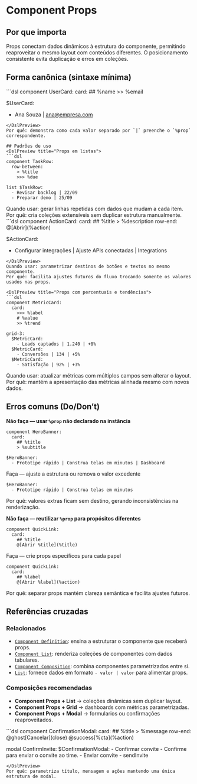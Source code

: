 # Component Props
## Por que importa
Props conectam dados dinâmicos à estrutura do componente, permitindo reaproveitar o mesmo layout com conteúdos diferentes. O posicionamento consistente evita duplicação e erros em coleções.

## Forma canônica (sintaxe mínima)
<DslPreview title="Template com dois `%props`">
```dsl
component UserCard:
  card:
    ## %name
    >> %email

$UserCard:
  - Ana Souza | ana@empresa.com
```
</DslPreview>
Por quê: demonstra como cada valor separado por `|` preenche o `%prop` correspondente.

## Padrões de uso
<DslPreview title="Props em listas">
```dsl
component TaskRow:
  row-between:
    > %title
    >>> %due

list $TaskRow:
  - Revisar backlog | 22/09
  - Preparar demo | 25/09
```
</DslPreview>
Quando usar: gerar linhas repetidas com dados que mudam a cada item.
Por quê: cria coleções extensíveis sem duplicar estrutura manualmente.

<DslPreview title="Props com ações">
```dsl
component ActionCard:
  card:
    ## %title
    > %description
    row-end:
      @[Abrir](%action)

$ActionCard:
  - Configurar integrações | Ajuste APIs conectadas | Integrations
```
</DslPreview>
Quando usar: parametrizar destinos de botões e textos no mesmo componente.
Por quê: facilita ajustes futuros do fluxo trocando somente os valores usados nas props.

<DslPreview title="Props com percentuais e tendências">
```dsl
component MetricCard:
  card:
    >>> %label
    # %value
    >> %trend

grid-3:
  $MetricCard:
    - Leads captados | 1.240 | +8%
  $MetricCard:
    - Conversões | 134 | +5%
  $MetricCard:
    - Satisfação | 92% | +3%
```
</DslPreview>
Quando usar: atualizar métricas com múltiplos campos sem alterar o layout.
Por quê: mantém a apresentação das métricas alinhada mesmo com novos dados.

## Erros comuns (Do/Don’t)
**Não faça — usar `%prop` não declarado na instância**
<DslPreview title="❌ Errado — Valor extra sem placeholder">
```dsl
component HeroBanner:
  card:
    ## %title
    > %subtitle

$HeroBanner:
  - Prototipe rápido | Construa telas em minutos | Dashboard
```
</DslPreview>

Faça — ajuste a estrutura ou remova o valor excedente
<DslPreview title="✅ Correto — Props alinhados">
```dsl
$HeroBanner:
  - Prototipe rápido | Construa telas em minutos
```
</DslPreview>
Por quê: valores extras ficam sem destino, gerando inconsistências na renderização.

**Não faça — reutilizar `%prop` para propósitos diferentes**
<DslPreview title="❌ Errado — `%title` usado como label e ação">
```dsl
component QuickLink:
  card:
    ## %title
    @[Abrir %title](%title)
```
</DslPreview>

Faça — crie props específicos para cada papel
<DslPreview title="✅ Correto — Props separados">
```dsl
component QuickLink:
  card:
    ## %label
    @[Abrir %label](%action)
```
</DslPreview>
Por quê: separar props mantém clareza semântica e facilita ajustes futuros.

## Referências cruzadas

### Relacionados
- [`Component Definition`](./component-definition): ensina a estruturar o componente que receberá props.
- [`Component List`](./component-list): renderiza coleções de componentes com dados tabulares.
- [`Component Composition`](./component-composition): combina componentes parametrizados entre si.
- [`List`](./list): fornece dados em formato `- valor | valor` para alimentar props.

### Composições recomendadas
- **Component Props + List** → coleções dinâmicas sem duplicar layout.
- **Component Props + Grid** → dashboards com métricas parametrizadas.
- **Component Props + Modal** → formularios ou confirmações reaproveitados.

<DslPreview title="Props aplicados em modal reutilizável">
```dsl
component ConfirmationModal:
  card:
    ## %title
    > %message
    row-end:
      @ghost[Cancelar](close)
      @success[%cta](%action)

modal ConfirmInvite:
  $ConfirmationModal:
    - Confirmar convite
    - Confirme para enviar o convite ao time.
    - Enviar convite
    - sendInvite
```
</DslPreview>
Por quê: parametriza título, mensagem e ações mantendo uma única estrutura de modal.
